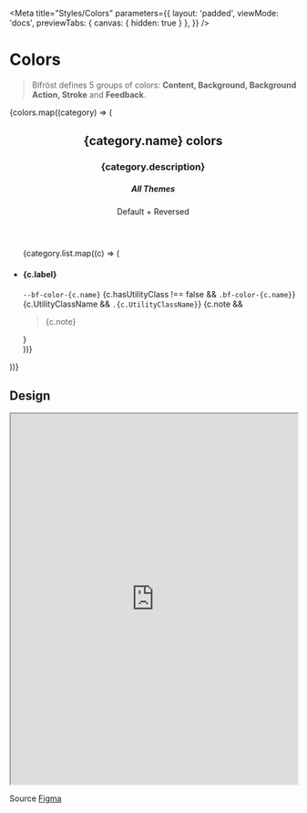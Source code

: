 
<Meta
    title="Styles/Colors"
    parameters={{
        layout: 'padded',
        viewMode: 'docs',
        previewTabs: { canvas: { hidden: true } },
    }}
/>

# Colors

> Bifröst defines 5 groups of colors: **Content, Background, Background Action, Stroke** and **Feedback**.

<Canvas withSource="none">
    <div className="d-flex flex-column gap-5">
        {colors.map((category) => (
            <section key={category.name}>
                <header className="d-flex align-items-center gap-4 w-100">
                    <div className="w-75">
                        <h2>{category.name} colors</h2>
                        <h3 className="bf-text bf-color-neutral-secondary maxw-75 mt-1">{category.description}</h3>
                    </div>
                    <div className="w-25 align-self-end">
                        <h5 className="m-0">All Themes</h5>
                        <p className="bf-text bf-color-neutral-secondary small m-0">Default + Reversed</p>
                    </div>
                </header>
                <ul className="list-unstyled">
                    {category.list.map((c) => (
                        <li key={c.name} className="d-flex align-items-center gap-4 w-100 border-top">
                            <div className="w-75 d-flex align-items-center gap-4">
                                <h4 className="mb-0" style={{ width: '13rem' }}>
                                    {c.label}
                                </h4>
                                <div className="d-flex flex-column nowrap">
                                    <code>--bf-color-{c.name}</code>
                                    {c.hasUtilityClass !== false && <code>.bf-color-{c.name}</code>}
                                    {c.UtilityClassName && <code>.{c.UtilityClassName}</code>}
                                    {c.note && <blockquote className="mt-2 sbdocs sbdocs-blockquote" style={{ fontSize: '14px', color: 'black' }}>{c.note}</blockquote>}
                                </div>
                            </div>
                            <div className="w-25 d-flex align-items-center">
                                <div
                                    className="pr-6 pb-6 my-2 mr-1"
                                    style={{ backgroundColor: `var(--bf-color-${c.name})` }}
                                />
                                <div
                                    className="pr-6 pb-6 my-2 reversed"
                                    style={{ backgroundColor: `var(--bf-color-${c.name})` }}
                                />
                            </div>
                        </li>
                    ))}
                </ul>
            </section>
        ))}
    </div>
</Canvas>

## Design

<iframe
    width="100%"
    height="650"
    src="https://www.figma.com/embed?embed_host=share&url=https%3A%2F%2Fwww.figma.com%2Ffile%2F7bTmk29aCBl7rCFszffYPr%2FDS---Components-%2526-styles%3Fnode-id%3D30%253A0%26t%3DiZBI4FI6xviC8HTv-1"
    allowfullscreen
></iframe>

Source [Figma](https://www.figma.com/file/7bTmk29aCBl7rCFszffYPr/DS---Components-%26-styles?node-id=30%3A0&t=iZBI4FI6xviC8HTv-1)
